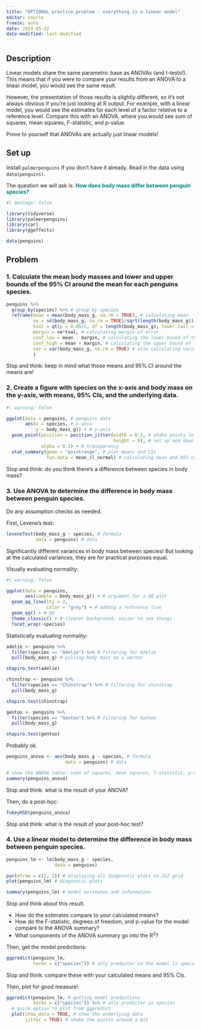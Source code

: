 ```yaml
---
title: "OPTIONAL practice problem - everything is a linear model"
editor: source
freeze: auto
date: 2024-05-22
date-modified: last-modified
---
```


## Description

Linear models share the same parametric base as ANOVAs (and t-tests!). This means that if you were to compare your results from an ANOVA to a linear model, you would see the same result.  

However, the presentation of those results is slightly different, so it's not always obvious if you're just looking at R output. For example, with a linear model, you would see the estimates for each level of a factor relative to a reference level. Compare this with an ANOVA, where you would see sum of squares, mean squares, F-statistic, and p-value.  

Prove to yourself that ANOVAs are actually just linear models!

## Set up

Install `palmerpenguins` if you don't have it already. Read in the data using `data(penguins)`.  

The question we will ask is: [**How does body mass differ between penguin species?**]{style="color: #008080;"}

```r
#| message: false

library(tidyverse)
library(palmerpenguins)
library(car)
library(ggeffects)

data(penguins)
```


## Problem

### 1. Calculate the mean body masses and lower and upper bounds of the 95% CI around the mean for each penguins species.

```r
penguins %>% 
  group_by(species) %>% # group by species
  reframe(mean = mean(body_mass_g, na.rm = TRUE), # calculating mean
          se = sd(body_mass_g, na.rm = TRUE)/sqrt(length(body_mass_g)), # calculating SE
          tval = qt(p = 0.05/2, df = length(body_mass_g), lower.tail = FALSE), # finding t-value
          margin = se*tval, # calculating margin of error
          conf_low = mean - margin, # calculating the lower bound of the CI
          conf_high = mean + margin, # calculating the upper bound of the CI
          var = var(body_mass_g, na.rm = TRUE) # also calculating variance here for efficiency
          ) 
```

:::{.callout-note}
Stop and think: keep in mind what those means and 95% CI around the means are!
:::

### 2. Create a figure with species on the x-axis and body mass on the y-axis, with means, 95% CIs, and the underlying data.

```r
#| warning: false

ggplot(data = penguins, # penguins data
       aes(x = species, # x-axis
           y = body_mass_g)) + # y-axis
  geom_point(position = position_jitter(width = 0.2, # shake points left and right
                                        height = 0), # not up and down
             alpha = 0.2) + # transparency
  stat_summary(geom = "pointrange", # plot means and CIs
               fun.data = mean_cl_normal) # calculating mean and 95% confidence interval
```

:::{.callout-note}
Stop and think: do you think there's a difference between species in body mass?
:::

### 3. Use ANOVA to determine the difference in body mass between penguin species.  

Do any assumption checks as needed.  

First, Levene's test:

```r
leveneTest(body_mass_g ~ species, # formula
           data = penguins) # data
```

Significantly different variances in body mass between species! But looking at the calculated variances, they are for practical purposes equal.  

Visually evaluating normality:  

```r
#| warning: false

ggplot(data = penguins,
       aes(sample = body_mass_g)) + # argument for a QQ plot
  geom_qq_line(lty = 2, 
               color = "grey") + # adding a reference line
  geom_qq() + # QQ
  theme_classic() + # cleaner background, easier to see things
  facet_wrap(~species)
```

Statistically evaluating normality:   

```r
adelie <- penguins %>% 
  filter(species == "Adelie") %>% # filtering for Adelie
  pull(body_mass_g) # pulling body mass as a vector

shapiro.test(adelie)

chinstrap <- penguins %>% 
  filter(species == "Chinstrap") %>% # filtering for chinstrap
  pull(body_mass_g)

shapiro.test(chinstrap)

gentoo <- penguins %>% 
  filter(species == "Gentoo") %>% # filtering for Gentoo
  pull(body_mass_g)

shapiro.test(gentoo)
```

Probably ok.

```r
penguins_anova <- aov(body_mass_g ~ species, # formula
                      data = penguins) # data

# show the ANOVA table: sums of squares, mean squares, f-statistic, p-value
summary(penguins_anova)
```

:::{.callout-note}
Stop and think: what is the result of your ANOVA?
:::

Then, do a post-hoc:  

```r
TukeyHSD(penguins_anova)
```

:::{.callout-note}
Stop and think: what is the result of your post-hoc test?
:::

### 4. Use a linear model to determine the difference in body mass between penguin species.

```r
penguins_lm <- lm(body_mass_g ~ species,
                  data = penguins)

par(mfrow = c(2, 2)) # displaying all diagnostic plots in 2x2 grid
plot(penguins_lm) # diagnostic plots

summary(penguins_lm) # model estimates and information
```

:::{.callout-note}

Stop and think about this result.

- How do the estimates compare to your calculated means?  
- How do the F-statistic, degrees of freedom, and p-value for the model compare to the ANOVA summary?  
- What components of the ANOVA summary go into the R^2^?  

:::

Then, get the model predictions:

```r
ggpredict(penguins_lm, 
          terms = c("species")) # only predictor in the model is species
```

:::{.callout-note}
Stop and think: compare these with your calculated means and 95% CIs.
:::

Then, plot for good measure!

```r
ggpredict(penguins_lm, # getting model predictions
          terms = c("species")) %>% # only predictor is species
  # quick option to plot from ggpredict
  plot(show_data = TRUE, # show the underlying data
       jitter = TRUE) # shake the points around a bit
```

